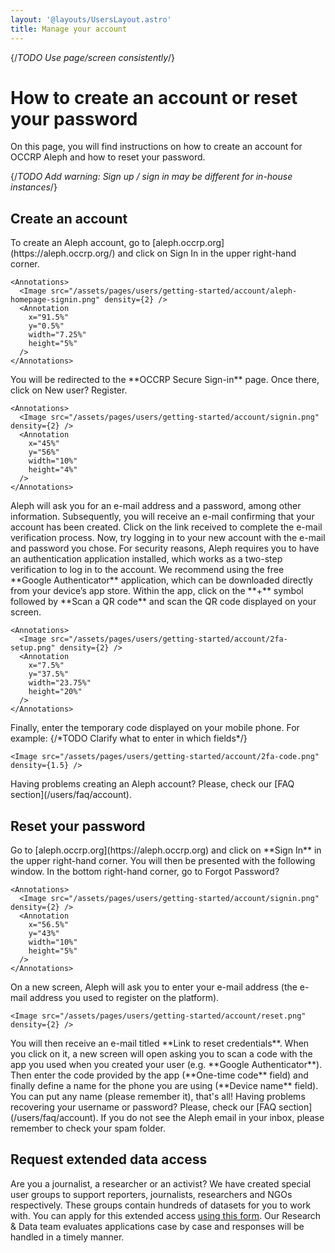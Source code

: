 ```yaml
---
layout: '@layouts/UsersLayout.astro'
title: Manage your account
---
```


{/*TODO Use page/screen consistently*/}

# How to create an account or reset your password

<p class="lead">On this page, you will find instructions on how to create an account for OCCRP Aleph and how to reset your password.</p>

{/*TODO Add warning: Sign up / sign in may be different for in-house instances*/}

<VideoTutorial youtubeId="asIh-pMApts" />

## Create an account
<Steps>
  <Step>
    To create an Aleph account, go to [aleph.occrp.org](https://aleph.occrp.org/) and click on <AnnotationRef>Sign In</AnnotationRef> in the upper right-hand corner.

    <Annotations>
      <Image src="/assets/pages/users/getting-started/account/aleph-homepage-signin.png" density={2} />
      <Annotation
        x="91.5%"
        y="0.5%"
        width="7.25%"
        height="5%"
      />
    </Annotations>
  </Step>


  <Step>
    You will be redirected to the **OCCRP Secure Sign-in** page. Once there, click on <AnnotationRef>New user? Register</AnnotationRef>.

    <Annotations>
      <Image src="/assets/pages/users/getting-started/account/signin.png" density={2} />
      <Annotation
        x="45%"
        y="56%"
        width="10%"
        height="4%"
      />
    </Annotations>
  </Step>

  <Step>
    Aleph will ask you for an e-mail address and a password, among other information. Subsequently, you will receive an e-mail confirming that your account has been created. Click on the link received to complete the e-mail verification process. 
  </Step>

  <Step>
    Now, try logging in to your new account with the e-mail and password you chose. For security reasons, Aleph requires you to have an authentication application installed, which works as a two-step verification to log in to the account. We recommend using the free **Google Authenticator** application, which can be downloaded directly from your device’s app store.
  </Step>

  <Step>
    Within the app, click on the **+** symbol followed by **Scan a QR code** and scan the <AnnotationRef>QR code</AnnotationRef> displayed on your screen.

    <Annotations>
      <Image src="/assets/pages/users/getting-started/account/2fa-setup.png" density={2} />
      <Annotation
        x="7.5%"
        y="37.5%"
        width="23.75%"
        height="20%"
      />
    </Annotations>
  </Step> 

  <Step>
    Finally, enter the temporary code displayed on your mobile phone. For example:
    {/*TODO Clarify what to enter in which fields*/}

    <Image src="/assets/pages/users/getting-started/account/2fa-code.png" density={1.5} />
  </Step>
</Steps>

<Callout>
  Having problems creating an Aleph account? Please, check our [FAQ section](/users/faq/account).
</Callout>

## Reset your password

<Steps>
  <Step>
    Go to [aleph.occrp.org](https://aleph.occrp.org) and click on **Sign In** in the upper right-hand corner.
  </Step>

  <Step>
    You will then be presented with the following window. In the bottom right-hand corner, go to <AnnotationRef>Forgot Password?</AnnotationRef>

    <Annotations>
      <Image src="/assets/pages/users/getting-started/account/signin.png" density={2} />
      <Annotation
        x="56.5%"
        y="43%"
        width="10%"
        height="5%"
      />
    </Annotations>
  </Step>

  <Step>
    On a new screen, Aleph will ask you to enter your e-mail address (the e-mail address you used to register on the platform).

    <Image src="/assets/pages/users/getting-started/account/reset.png" density={2} />
  </Step>

  <Step>
    You will then receive an e-mail titled **Link to reset credentials**. When you click on it, a new screen will open asking you to scan a code with the app you used when you created your user (e.g. **Google Authenticator**). Then enter the code provided by the app (**One-time code** field) and finally define a name for the phone you are using (**Device name** field). You can put any name (please remember it), that's all!
  </Step>
</Steps>

<Callout>
  Having problems recovering your username or password? Please, check our [FAQ section](/users/faq/account). If you do not see the Aleph email in your inbox, please remember to check your spam folder.
</Callout>

## Request extended data access

Are you a journalist, a researcher or an activist? We have created special user groups to support reporters, journalists, researchers and NGOs respectively. These groups contain hundreds of datasets for you to work with. You can apply for this extended access [using this form](https://form.asana.com/?k=hsYmAKHX1ViTzUoe410y8Q&d=24418422500834). Our Research & Data team evaluates applications case by case and responses will be handled in a timely manner. 
